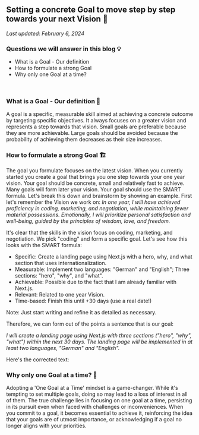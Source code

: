 ## Setting a concrete Goal to move step by step towards your next Vision 🥅

_Last updated: February 6, 2024_

### Questions we will answer in this blog 💡

- What is a Goal - Our definition
- How to formulate a strong Goal
- Why only one Goal at a time?

<br />

### What is a Goal - Our definition 🐐

A goal is a specific, measurable skill aimed at achieving a concrete outcome by targeting specific objectives.
It always focuses on a greater vision and represents a step towards that vision.
Small goals are preferable because they are more achievable.
Large goals should be avoided because the probability of achieving them decreases as their size increases.

### How to formulate a strong Goal 🏗️

The goal you formulate focuses on the latest vision.
When you currently started you create a goal that brings you one step towards your one year vision.
Your goal should be concrete, small and relatively fast to achieve.
Many goals will form later your vision. Your goal should use the SMART formula.
Let's break this down and brainstorm by showing an example.
First let's remember the Vision we work on:
_In one year, I will have achieved proficiency in coding, marketing, and negotiation, while maintaining fewer material possessions.
Emotionally, I will prioritize personal satisfaction and well-being, guided by the principles of wisdom, love, and freedom._

It's clear that the skills in the vision focus on coding, marketing, and negotiation. We pick "coding" and form a specific goal.
Let's see how this looks with the SMART formula:

- Specific: Create a landing page using Next.js with a hero, why, and what section that uses internationalization.
- Measurable: Implement two languages: "German" and "English"; Three sections: "hero", "why", and "what".
- Achievable: Possible due to the fact that I am already familiar with Next.js.
- Relevant: Related to one year Vision.
- Time-based: Finish this until +30 days (use a real date!)

Note: Just start writing and refine it as detailed as necessary.

Therefore, we can form out of the points a sentence that is our goal:

_I will create a landing page using Next.js with three sections ("hero", "why", "what") within the next 30 days. The landing page will be implemented in at least two languages, "German" and "English"._

Here's the corrected text:

### Why only one Goal at a time? 🏅

Adopting a 'One Goal at a Time' mindset is a game-changer.
While it's tempting to set multiple goals, doing so may lead to a loss of interest in all of them.
The true challenge lies in focusing on one goal at a time, persisting in its pursuit even when faced with challenges or inconveniences.
When you commit to a goal, it becomes essential to achieve it, reinforcing the idea that your goals are of utmost importance, or acknowledging if a goal no longer aligns with your priorities.
